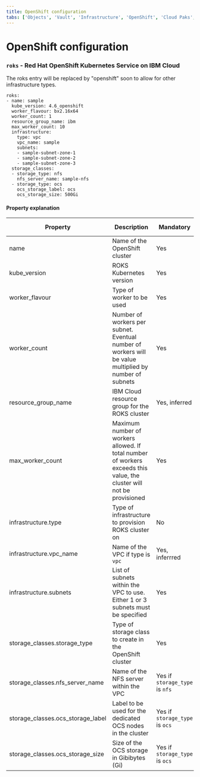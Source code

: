 ```yaml
---
title: OpenShift configuration
tabs: ['Objects', 'Vault', 'Infrastructure', 'OpenShift', 'Cloud Paks', 'Cartridges', 'Configuration', 'Other']
---
```


# OpenShift configuration

### `roks` - Red Hat OpenShift Kubernetes Service on IBM Cloud
<InlineNotification kind="warning">
The roks entry will be replaced by "openshift" soon to allow for other infrastructure types.
</InlineNotification>

```
roks:
- name: sample
  kube_version: 4.6_openshift
  worker_flavour: bx2.16x64
  worker_count: 1
  resource_group_name: ibm
  max_worker_count: 10
  infrastructure:
    type: vpc
    vpc_name: sample
    subnets: 
    - sample-subnet-zone-1
    - sample-subnet-zone-2
    - sample-subnet-zone-3
  storage_classes:
  - storage_type: nfs
    nfs_server_name: sample-nfs
  - storage_type: ocs
    ocs_storage_label: ocs
    ocs_storage_size: 500Gi
```

#### Property explanation
| Property | Description                                                          | Mandatory | Allowed values |
| -------- | -------------------------------------------------------------------- | --------- | -------------- |
| name     | Name of the OpenShift cluster                                        | Yes       |  |
| kube_version | ROKS Kubernetes version                                          | Yes       | 4.6-openshift  |
| worker_flavour | Type of worker to be used                                      | Yes       | [link]  |
| worker_count | Number of workers per subnet. Eventual number of workers will be value multiplied by number of subnets | Yes | Integer |
| resource_group_name | IBM Cloud resource group for the ROKS cluster             | Yes, inferred  |  |
| max_worker_count | Maximum number of workers allowed. If total number of workers exceeds this value, the cluster will not be provisioned | Yes | Integer |
| infrastructure.type | Type of infrastructure to provision ROKS cluster on | No | vpc (default), classic |
| infrastructure.vpc_name | Name of the VPC if type is `vpc` | Yes, inferrred | Existing VPC |
| infrastructure.subnets | List of subnets within the VPC to use. Either 1 or 3 subnets must be specified | Yes | Existing subnet |
| storage_classes.storage_type | Type of storage class to create in the OpenShift cluster | Yes | nfs or ocs |
| storage_classes.nfs_server_name | Name of the NFS server within the VPC | Yes if `storage_type` is `nfs` | Existing `nfs_server` |
| storage_classes.ocs_storage_label | Label to be used for the dedicated OCS nodes in the cluster | Yes if `storage_type` is `ocs` |  |
| storage_classes.ocs_storage_size | Size of the OCS storage in Gibibytes (Gi) | Yes if `storage_type` is `ocs` |  |